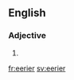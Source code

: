 ==English==

===Adjective===
{{head|en}}

# {{en-comparative of|eerie}}

[[fr:eerier]]
[[sv:eerier]]